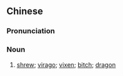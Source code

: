 {{also|泼妇}}
==Chinese==
{{zh-forms|s=泼妇}}

===Pronunciation===
{{zh-pron
|m=pōfù
|c=put3 fu5
|h=pfs=phat-fu
|mn=qz:phoat-hǔ/tw,xm,zz:phoat-hū
|cat=n
}}

===Noun===
{{zh-noun}}

# {{lb|zh|offensive}} [[shrew]]; [[virago]]; [[vixen]]; [[bitch]]; [[dragon]] {{gloss|woman}}